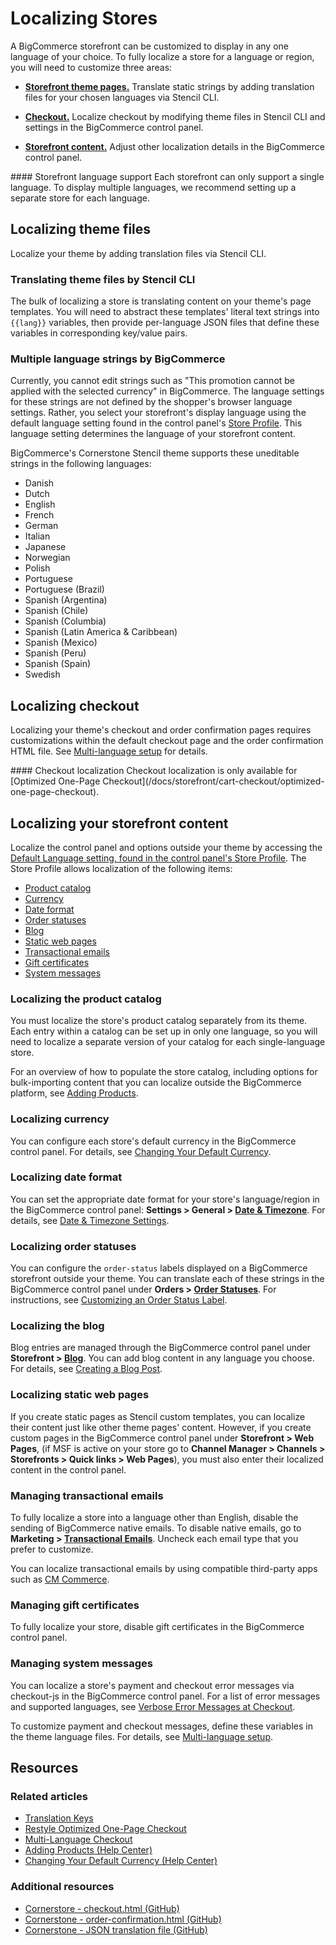 # Localizing Stores

A BigCommerce storefront can be customized to display in any one language of your choice. To fully localize a store for a language or region, you will need to customize three areas:


* **[Storefront theme pages.](#translating-theme-files-by-stencil-cli)** Translate static strings by adding translation files for your chosen languages via Stencil CLI.

* **[Checkout.](#localizing-checkout)** Localize checkout by modifying theme files in Stencil CLI and settings in the BigCommerce control panel.

* **[Storefront content.](#localizing-your-storefront-content)** Adjust other localization details in the BigCommerce control panel.


<Callout type="info">
 #### Storefront language support
 Each storefront can only support a single language. To display multiple languages, we recommend setting up a separate store for each language.
</Callout>



## Localizing theme files

Localize your theme by adding translation files via Stencil CLI.

### Translating theme files by Stencil CLI

The bulk of localizing a store is translating content on your theme's page templates. You will need to abstract these templates' literal text strings into `{{lang}}` variables, then provide per-language JSON files that define these variables in corresponding key/value pairs.

### Multiple language strings by BigCommerce

Currently, you cannot edit strings such as "This promotion cannot be applied with the selected currency" in BigCommerce. The language settings for these strings are not defined by the shopper's browser language settings. Rather, you select your storefront's display language using the default language setting found in the control panel's [Store Profile](https://support.bigcommerce.com/s/article/Store-Profile-Settings#locale). This language setting determines the language of your storefront content.


BigCommerce's Cornerstone Stencil theme supports these uneditable strings in the following languages:

* Danish
* Dutch
* English
* French
* German
* Italian
* Japanese
* Norwegian
* Polish
* Portuguese
* Portuguese (Brazil)
* Spanish (Argentina)
* Spanish (Chile)
* Spanish (Columbia)
* Spanish (Latin America & Caribbean)
* Spanish (Mexico)
* Spanish (Peru)
* Spanish (Spain)
* Swedish


## Localizing checkout

Localizing your theme's checkout and order confirmation pages requires customizations within the default checkout page and the order confirmation HTML file. See [Multi-language setup](/docs/storefront/cart-checkout/localization) for details.


<Callout type="warning">
 #### Checkout localization
 Checkout localization is only available for [Optimized One-Page Checkout](/docs/storefront/cart-checkout/optimized-one-page-checkout).
</Callout>


## Localizing your storefront content

Localize the control panel and options outside your theme by accessing the [Default Language setting, found in the control panel's Store Profile](https://support.bigcommerce.com/s/article/Store-Profile-Settings#locale). The Store Profile allows localization of the following items:

* [Product catalog](#localizing-the-product-catalog)
* [Currency](#localizing-currency)
* [Date format](#localizing-date-format)
* [Order statuses](#localizing-order-statuses)
* [Blog](#localizing-the-blog)
* [Static web pages](#localizing-static-web-pages)
* [Transactional emails](#managing-transactional-emails)
* [Gift certificates](#managing-gift-certificates)
* [System messages](#managing-system-messages)

### Localizing the product catalog

You must localize the store's product catalog separately from its theme. Each entry within a catalog can be set up in only one language, so you will need to localize a separate version of your catalog for each single-language store.

For an overview of how to populate the store catalog, including options for bulk-importing content that you can localize outside the BigCommerce platform, see [Adding Products](https://support.bigcommerce.com/s/article/Adding-Products-v3).

### Localizing currency
You can configure each store's default currency in the BigCommerce control panel. For details, see [Changing Your Default Currency](https://support.bigcommerce.com/s/article/Managing-Currencies#default).

### Localizing date format
You can set the appropriate date format for your store's language/region in the BigCommerce control panel: **Settings > General > [Date & Timezone](http://login.bigcommerce.com/deep-links/manage/settings/store)**. For details, see [Date & Timezone Settings](https://support.bigcommerce.com/s/article/Store-Settings#date-time).

### Localizing order statuses
You can configure the `order-status` labels displayed on a BigCommerce storefront outside your theme. You can translate each of these strings in the BigCommerce control panel under **Orders > [Order Statuses](http://login.bigcommerce.com/deep-links/manage/orders/order-statuses)**. For instructions, see [Customizing an Order Status Label](https://support.bigcommerce.com/s/article/Order-Statuses#rename).

### Localizing the blog
Blog entries are managed through the BigCommerce control panel under **Storefront > [Blog](https://login.mybigcommerce.com/manage/content/blog)**. You can add blog content in any language you choose. For details, see [Creating a Blog Post](https://support.bigcommerce.com/s/article/Using-the-Built-In-Blog#creating-post).

### Localizing static web pages
If you create static pages as Stencil custom templates, you can localize their content just like other theme pages' content. However, if you create custom pages in the BigCommerce control panel under **Storefront > Web Pages**, (if MSF is active on your store go to **Channel Manager > Channels > Storefronts > Quick links > Web Pages**), you must also enter their localized content in the control panel.

### Managing transactional emails

To fully localize a store into a language other than English, disable the sending of BigCommerce native emails. To disable native emails, go to **Marketing > [Transactional Emails](http://login.bigcommerce.com/deep-links/manage/transactional-emails)**. Uncheck each email type that you prefer to customize.

You can localize transactional emails by using compatible third-party apps such as [CM Commerce](https://www.bigcommerce.com/apps/cm-commerce/).

### Managing gift certificates

To fully localize your store, disable gift certificates in the BigCommerce control panel.

### Managing system messages
You can localize a store's payment and checkout error messages via checkout-js in the BigCommerce control panel. For a list of error messages and supported languages, see [Verbose Error Messages at Checkout](https://support.bigcommerce.com/s/article/Optimized-Single-Page-Checkout#verbose).

To customize payment and checkout messages, define these variables in the theme language files. For details, see [Multi-language setup](/docs/storefront/cart-checkout/localization#multi-language-setup).


## Resources

### Related articles

* [Translation Keys](/docs/storefront/stencil/themes/localization/translation-keys)
* [Restyle Optimized One-Page Checkout](/docs/storefront/cart-checkout/optimized-one-page-checkout)
* [Multi-Language Checkout](/docs/storefront/cart-checkout/localization)
* [Adding Products (Help Center)](https://support.bigcommerce.com/s/article/Adding-Products-v3) 
* [Changing Your Default Currency (Help Center)](https://support.bigcommerce.com/s/article/Managing-Currencies#default)

### Additional resources

* [Cornerstore - checkout.html (GitHub)](https://github.com/bigcommerce/cornerstone/blob/master/templates/pages/checkout.html)
* [Cornerstone - order-confirmation.html (GitHub)](https://github.com/bigcommerce/cornerstone/blob/master/templates/pages/order-confirmation.html)
* [Cornerstone - JSON translation file (GitHub)](https://github.com/bigcommerce/cornerstone/tree/master/lang)

